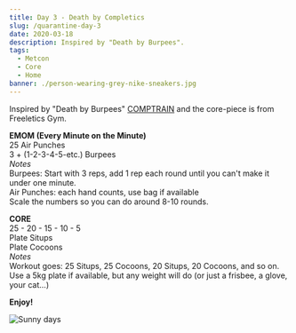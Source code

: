 ```yaml
---
title: Day 3 - Death by Completics
slug: /quarantine-day-3
date: 2020-03-18
description: Inspired by "Death by Burpees".
tags:
  - Metcon
  - Core
  - Home
banner: ./person-wearing-grey-nike-sneakers.jpg
---
```


Inspired by "Death by Burpees" [COMPTRAIN](https://comptrain.co/home-gym/) and the core-piece is from Freeletics Gym.

**EMOM (Every Minute on the Minute)**<br/>
25 Air Punches<br/>
3 + (1-2-3-4-5-etc.) Burpees<br/>
*Notes*<br/>
Burpees: Start with 3 reps, add 1 rep each round until you can't make it under one minute.<br/>
Air Punches: each hand counts, use bag if available<br/>
Scale the numbers so you can do around 8-10 rounds.

**CORE**<br/>
25 - 20 - 15 - 10 - 5<br/>
Plate Situps<br/>
Plate Cocoons<br/>
*Notes*<br/>
Workout goes: 25 Situps, 25 Cocoons, 20 Situps, 20 Cocoons, and so on.<br/>
Use a 5kg plate if available, but any weight will do (or just a frisbee, a glove, your cat...)<br/>

**Enjoy!**

![Sunny days](./person-wearing-grey-nike-sneakers.jpg)
